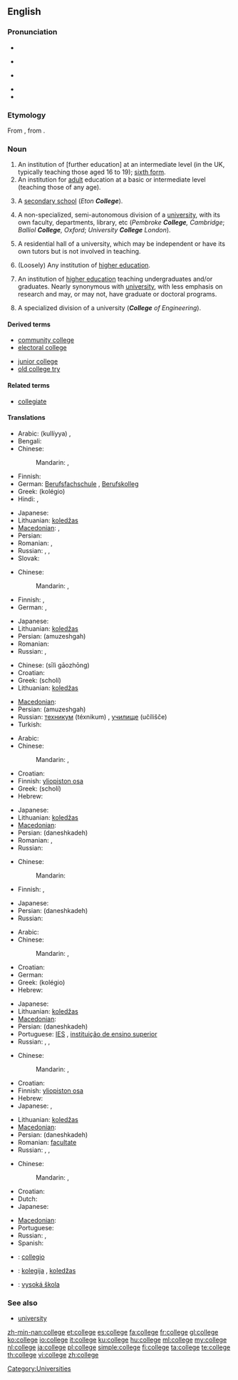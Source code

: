 {{also|collège}}
==English==
{{wikipedia}}

===Pronunciation===
* {{audio|en-us-college.ogg|Audio (US)}}
* {{a|US}} {{IPA|/ˈkʰalɨdʒ/}}
* {{a|UK}} {{IPA|/ˈkɒlɪdʒ/}}
* {{audio|En-uk-college.ogg|Audio (UK)}}
* {{rhymes|alɪdʒ}}

===Etymology===
From {{etyl|fro}} {{term|college|lang=fro}}, from {{etyl|la}} {{term|collegium|lang=la}}.

===Noun===
{{en-noun}}

# An institution of [further education] at an intermediate level (in the UK, typically teaching those aged 16 to 19); [[sixth form]].
# An institution for [[adult]] education at a basic or intermediate level (teaching those of any age).
# {{British|in the names of private schools}} A [[secondary school]] (''Eton '''College''''').
# A non-specialized, semi-autonomous division of a [[university]], with its own faculty, departments, library, etc (''Pembroke '''College''', Cambridge''; ''Balliol '''College''', Oxford''; ''University '''College''' London'').
# {{Australia}} A residential hall of a university, which may be independent or have its own tutors but is not involved in teaching.
# (Loosely) Any institution of [[higher education]].
# {{US}} An institution of [[higher education]] teaching undergraduates and/or graduates.  Nearly synonymous with [[university]], with less emphasis on research and may, or may not, have graduate or doctoral programs.
# {{US}} A specialized division of a university ('''''College''' of Engineering'').
{{rfc|needs to be checked and reworded US/UK/other diffs.}}

====Derived terms====
{{rel-top|Terms derived from ''college''}}
* [[community college]]
* [[electoral college]]
{{rel-mid}}
* [[junior college]]
* [[old college try]]
{{rel-bottom}}

====Related terms====
* [[collegiate]]

====Translations====
{{trans-top|institution of [further education] at an intermediate level}}
* Arabic: {{Arab|[[كلية]]}} (kullíyya) {{f}}, {{t|ar|كلية|f|tr=kullíyya|sc=Arab}}
* Bengali: {{t|bn|মহাবিদ্যালয়|sc=Beng|xs=Bengali}}
* Chinese:
*: Mandarin: {{t|zh|學院|sc=Hani}}, {{t|zh|学院|tr=xuéyuàn|sc=Hani}}
* Finnish: {{t+|fi|lukio}}
* German: [[Berufsfachschule]] {{f}}, [[Berufskolleg]] {{n}}
* Greek: {{t|el|κολέγιο|n}} (kolégio)
* Hindi: {{t|hi|कॉलेज|m|tr=kolej|sc=Deva}}, {{t|hi|कालेज|m|tr=kālej|sc=Deva}}
{{trans-mid}}
* Japanese: {{t|ja|学園|tr=がくえん, gakuen|sc=Jpan}}
* Lithuanian: [[koledžas]] {{m}}
* [[Macedonian]]: {{t|mk|училиште|n|tr=učílište}},  {{t-|mk|академија|f|tr=akadémija}}
* Persian: {{t+|fa|آموزشگاه|tr=amuzeshgah|xs=Persian}}
* Romanian: {{t|ro|colegiu|n}}, {{t|ro|şcoală secundară |f}}
* Russian: {{t+|ru|техникум|m|tr=téxnikum}}, {{t+|ru|училище|n|tr=učílišče}}, {{t|ru|колледж|m|tr=kólledž|sc=Cyrl}}
* Slovak: {{t-|sk|vysoká škola}}
{{trans-bottom}}

{{trans-top|institution for adult education at a basic or intermediate level}}
* Chinese:
*: Mandarin: {{t|zh|大學|sc=Hani}}, {{t|zh|大学|tr=dàxué|sc=Hani}}
* Finnish: {{t-|fi|opisto}}, {{t+|fi|oppilaitos}}
* German: {{t|de|Berufskolleg|n}}, {{t|de|Fachschule|f}}
{{trans-mid}}
* Japanese: {{t|ja|大学|tr=だいがく, daigaku|sc=Jpan}}
* Lithuanian: [[koledžas]] {{m}}
* Persian: {{fa-Arab|[[آموزشگاه]]}} (amuzeshgah)
* Romanian: {{t|ro|colegiu|n}}
* Russian: {{t|ru|ПТУ|n|tr=pe-te-ú|sc=Cyrl}}, {{t|ru|колледж|m|tr=kólledž|sc=Cyrl}}
{{trans-bottom}}

{{trans-top|(Used mainly in the formal names of private schools) A secondary school}}
* Chinese: {{zh-ts|[[私立]][[高中]]|[[私立]][[高中]]}} (sīlì gāozhōng)
* Croatian: {{t|hr|učilište|n}}
* Greek: {{t+|el|σχολή|f}} (scholí)
* Lithuanian: [[koledžas]] {{m}}
{{trans-mid}}
* [[Macedonian]]: {{t|mk|училиште|n|tr=učílište}}
* Persian: {{fa-Arab|[[آموزشگاه]]}} (amuzeshgah)
* Russian: [[техникум]] (téxnikum) {{m}}, [[училище]] (učílišče) {{n}}
* Turkish: {{t+|tr|kolej}}
{{trans-bottom}}

{{trans-top|non-specialized, semi-autonomous division of a university, with its own faculty, departments, library, etc}}
* Arabic: {{t|ar|معهد|m|tr=má3had|sc=Arab}}
* Chinese:
*: Mandarin: {{t|zh|學院|sc=Hani}}, {{t|zh|学院|tr=xuéyuàn|sc=Hani}}
* Croatian: {{t|hr|institut|m}}
* Finnish: [[yliopiston osa]]
* Greek: {{t+|el|σχολή|f}} (scholí)
* Hebrew: {{t+|he|מכללה|f|tr=mikhlalá}}
{{trans-mid}}
* Japanese: {{t|ja|学寮|tr=がくりょう, gakuryō|sc=Jpan}}
* Lithuanian: [[koledžas]] {{m}}
* [[Macedonian]]: {{t-|mk|институт|m|tr=institút}}
* Persian: {{fa-Arab|[[دانشكده]]}} (daneshkadeh)
* Romanian: {{t|ro|facultate|f}}, {{t|ro|institut|n}}
* Russian: {{t+|ru|институт|m|tr=institút}}
{{trans-bottom}}

{{trans-top|residential hall of a university, which may be independent or have its own tutors but is not involved in teaching}}
* Chinese:
*: Mandarin: {{t|zh|校舍|tr=xiàoshè|sc=Hani}}
* Finnish: {{t+|fi|yliopisto}}, {{t+|fi|korkeakoulu}}
{{trans-mid}}
* Japanese: {{t|ja|寮|tr=りょう, ryō|sc=Jpan}}
* Persian: {{fa-Arab|[[دانشكده]]}} (daneshkadeh)
* Russian: {{t|ru|общежитие|n|tr=obščežítije}}
{{trans-bottom}}

{{trans-top|institution of higher education}}
* Arabic: {{t|ar|معهد|m|tr=má3had|sc=Arab}}
* Chinese:
*: Mandarin: {{t|zh|大學|sc=Hani}}, {{t|zh|大学|tr=dàxué|sc=Hani}}
* Croatian: {{t|hr|visoka škola|f}}
* German: {{t+|de|Fachhochschule|f}}
* Greek: {{t|el|κολέγιο|n}} (kolégio)
* Hebrew: {{t+|he|מכללה|f|tr=mikhlalá}}
{{trans-mid}}
* Japanese: {{t|ja|大学|tr=だいがく, daigaku|sc=Jpan}}
* Lithuanian: [[koledžas]] {{m}}
* [[Macedonian]]: {{t|mk|виша школа|f|tr=víša škóla}}
* Persian: {{fa-Arab|[[دانشكده]]}} (daneshkadeh)
* Portuguese: [[IES#Portuguese|IES]] {{f}}, [[instituição de ensino superior]] {{f}}
* Russian: {{t+|ru|вуз|m|tr=vuz}}, {{t+|ru|институт|m|tr=institút}}, {{t|ru|высшая школа|f|tr=výsšaja škóla}}
{{trans-bottom}}

{{trans-top|institution of higher education teaching undergraduates and/or graduates}}
* Chinese:
*: Mandarin: {{t|zh|大學|sc=Hani}}, {{t|zh|大学|tr=dàxué|sc=Hani}}
* Croatian: {{t|hr|viša škola|f}}
* Finnish: [[yliopiston osa]]
* Hebrew: {{t+|he|מכללה|f|tr=mikhlalá}}
* Japanese: {{t|ja|大学|tr=だいがく, daigaku|sc=Jpan}}, {{t|ja|単科大学|tr=たんかだいがく, tanka daigaku|sc=Jpan}}
{{trans-mid}}
* Lithuanian: [[koledžas]] {{m}}
* [[Macedonian]]: {{t|mk|виша школа|f|tr=víša škóla}}
* Persian: {{fa-Arab|[[دانشكده]]}} (daneshkadeh)
* Romanian: [[facultate]] {{f}}
* Russian: {{t+|ru|вуз|m|tr=vuz}}, {{t+|ru|институт|m|tr=institút}}, {{t|ru|высшая школа|f|tr=výsšaja škóla}}
{{trans-bottom}}

{{trans-top|specialized division of a university}}
* Chinese:
*: Mandarin: {{t|zh|專科學校|sc=Hani}}, {{t|zh|专科学校|tr=zhuānkě xuéxiào|sc=Hani}}
* Croatian: {{t|hr|fakultet|m}}
* Dutch: {{t|nl|faculteit|f}}
* Japanese: {{t|ja|学部|tr=がくぶ, gakubu|sc=Jpan}}
{{trans-mid}}
* [[Macedonian]]: {{t-|mk|факултет|m|tr=fakulitét}}
* Portuguese: {{t+|pt|faculdade|f}}
* Russian: {{t+|ru|факультет|m|tr=fakul’tét}}, {{t+|ru|отделение|n|tr=otdelénije}}
* Spanish: {{t|es|facultad|f}}
{{trans-bottom}}

{{checktrans-top}}
* {{ttbc|ia}}: [[collegio]]
* {{ttbc|lt}}: [[kolegija]] {{f}}, [[koledžas]] {{m}}
* {{ttbc|sk}}: [[vysoká škola]] {{f}}
{{trans-bottom}}

===See also===
* [[university]]

[[Category:Universities]]

[[zh-min-nan:college]]
[[et:college]]
[[es:college]]
[[fa:college]]
[[fr:college]]
[[gl:college]]
[[ko:college]]
[[io:college]]
[[it:college]]
[[ku:college]]
[[hu:college]]
[[ml:college]]
[[my:college]]
[[nl:college]]
[[ja:college]]
[[pl:college]]
[[simple:college]]
[[fi:college]]
[[ta:college]]
[[te:college]]
[[th:college]]
[[vi:college]]
[[zh:college]]